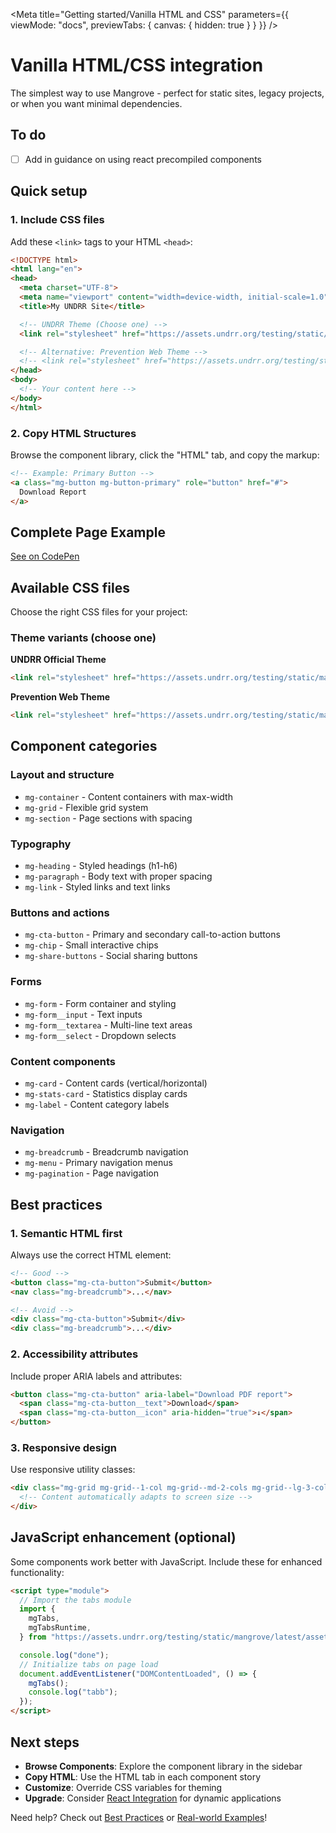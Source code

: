 
<Meta
  title="Getting started/Vanilla HTML and CSS"
  parameters={{
    viewMode: "docs",
    previewTabs: {
      canvas: { hidden: true }
    }
  }}
/>

# Vanilla HTML/CSS integration

The simplest way to use Mangrove - perfect for static sites, legacy projects, or when you want minimal dependencies.

## To do

- [ ] Add in guidance on using react precompiled components

## Quick setup

### 1. Include CSS files

Add these `<link>` tags to your HTML `<head>`:

```html
<!DOCTYPE html>
<html lang="en">
<head>
  <meta charset="UTF-8">
  <meta name="viewport" content="width=device-width, initial-scale=1.0">
  <title>My UNDRR Site</title>

  <!-- UNDRR Theme (Choose one) -->
  <link rel="stylesheet" href="https://assets.undrr.org/testing/static/mangrove/latest/assets/css/style.css">

  <!-- Alternative: Prevention Web Theme -->
  <!-- <link rel="stylesheet" href="https://assets.undrr.org/testing/static/mangrove/latest/assets/css/style-preventionweb.css"> -->
</head>
<body>
  <!-- Your content here -->
</body>
</html>
```

### 2. Copy HTML Structures

Browse the component library, click the "HTML" tab, and copy the markup:

```html
<!-- Example: Primary Button -->
<a class="mg-button mg-button-primary" role="button" href="#">
  Download Report
</a>
```

## Complete Page Example

[See on CodePen](https://codepen.io/khawkins98/pen/MYwbKwe)

## Available CSS files

Choose the right CSS files for your project:

### Theme variants (choose one)

**UNDRR Official Theme**
```html
<link rel="stylesheet" href="https://assets.undrr.org/testing/static/mangrove/latest/assets/css/style.css">
```

**Prevention Web Theme**
```html
<link rel="stylesheet" href="https://assets.undrr.org/testing/static/mangrove/latest/assets/css/style-preventionweb.css">
```

## Component categories

### Layout and structure
- `mg-container` - Content containers with max-width
- `mg-grid` - Flexible grid system
- `mg-section` - Page sections with spacing

### Typography
- `mg-heading` - Styled headings (h1-h6)
- `mg-paragraph` - Body text with proper spacing
- `mg-link` - Styled links and text links

### Buttons and actions
- `mg-cta-button` - Primary and secondary call-to-action buttons
- `mg-chip` - Small interactive chips
- `mg-share-buttons` - Social sharing buttons

### Forms
- `mg-form` - Form container and styling
- `mg-form__input` - Text inputs
- `mg-form__textarea` - Multi-line text areas
- `mg-form__select` - Dropdown selects

### Content components
- `mg-card` - Content cards (vertical/horizontal)
- `mg-stats-card` - Statistics display cards
- `mg-label` - Content category labels

### Navigation
- `mg-breadcrumb` - Breadcrumb navigation
- `mg-menu` - Primary navigation menus
- `mg-pagination` - Page navigation

## Best practices

### 1. Semantic HTML first
Always use the correct HTML element:
```html
<!-- Good -->
<button class="mg-cta-button">Submit</button>
<nav class="mg-breadcrumb">...</nav>

<!-- Avoid -->
<div class="mg-cta-button">Submit</div>
<div class="mg-breadcrumb">...</div>
```

### 2. Accessibility attributes
Include proper ARIA labels and attributes:
```html
<button class="mg-cta-button" aria-label="Download PDF report">
  <span class="mg-cta-button__text">Download</span>
  <span class="mg-cta-button__icon" aria-hidden="true">↓</span>
</button>
```

### 3. Responsive design
Use responsive utility classes:
```html
<div class="mg-grid mg-grid--1-col mg-grid--md-2-cols mg-grid--lg-3-cols">
  <!-- Content automatically adapts to screen size -->
</div>
```

## JavaScript enhancement (optional)

Some components work better with JavaScript. Include these for enhanced functionality:

```html
<script type="module">
  // Import the tabs module
  import {
    mgTabs,
    mgTabsRuntime,
  } from "https://assets.undrr.org/testing/static/mangrove/latest/assets/js/tabs.js";

  console.log("done");
  // Initialize tabs on page load
  document.addEventListener("DOMContentLoaded", () => {
    mgTabs();
    console.log("tabb");
  });
</script>
```

## Next steps

- **Browse Components**: Explore the component library in the sidebar
- **Copy HTML**: Use the HTML tab in each component story
- **Customize**: Override CSS variables for theming
- **Upgrade**: Consider [React Integration](/?path=/docs/getting-started-react-integration--docs) for dynamic applications

Need help? Check out [Best Practices](/?path=/docs/getting-started-best-practices--docs) or [Real-world Examples](/?path=/docs/getting-started-examples--docs)!